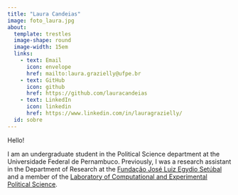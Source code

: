 ```yaml
---
title: "Laura Candeias"
image: foto_laura.jpg
about: 
  template: trestles
  image-shape: round
  image-width: 15em
  links: 
    - text: Email
      icon: envelope
      href: mailto:laura.grazielly@ufpe.br
    - text: GitHub
      icon: github
      href: https://github.com/lauracandeias
    - text: LinkedIn
      icon: linkedin
      href: https://www.linkedin.com/in/lauragrazielly/
  id: sobre
---
```


:::{#sobre}

Hello!

I am an undergraduate student in the Political Science department at the Universidade Federal de Pernambuco. Previously, I was a research assistant in the Department of Research at the [Fundação José Luiz Egydio Setúbal](https://fundacaojles.org.br/departamento-de-pesquisa/) and a member of the [Laboratory of Computational and Experimental Political Science](https://cpcex-lab.rbind.io/en/).
:::